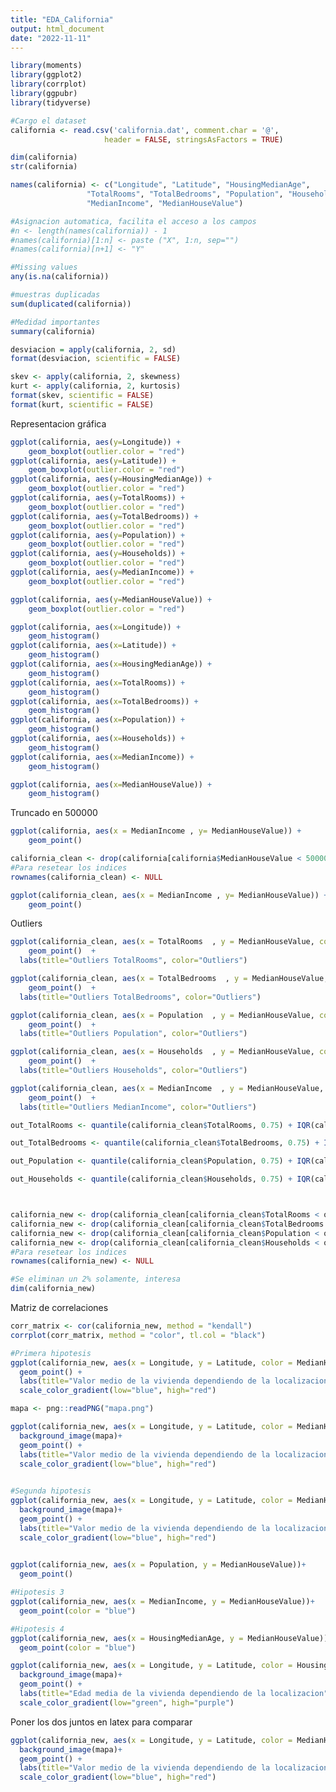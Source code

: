```yaml
---
title: "EDA_California"
output: html_document
date: "2022-11-11"
---
```


```r
library(moments)
library(ggplot2)
library(corrplot)
library(ggpubr)
library(tidyverse)
```


```r
#Cargo el dataset
california <- read.csv('california.dat', comment.char = '@', 
                     header = FALSE, stringsAsFactors = TRUE)

dim(california)
str(california)
```

```r
names(california) <- c("Longitude", "Latitude", "HousingMedianAge",
                 "TotalRooms", "TotalBedrooms", "Population", "Households",
                 "MedianIncome", "MedianHouseValue")

#Asignacion automatica, facilita el acceso a los campos
#n <- length(names(california)) - 1
#names(california)[1:n] <- paste ("X", 1:n, sep="")
#names(california)[n+1] <- "Y"
```


```r
#Missing values
any(is.na(california))

#muestras duplicadas
sum(duplicated(california))
```








```r
#Medidad importantes
summary(california)
```

```r
desviacion = apply(california, 2, sd)
format(desviacion, scientific = FALSE)
```

```r
skev <- apply(california, 2, skewness)
kurt <- apply(california, 2, kurtosis)
format(skev, scientific = FALSE)
format(kurt, scientific = FALSE)
```







Representacion gráfica
```r
ggplot(california, aes(y=Longitude)) +
    geom_boxplot(outlier.color = "red")
ggplot(california, aes(y=Latitude)) +
    geom_boxplot(outlier.color = "red")
ggplot(california, aes(y=HousingMedianAge)) +
    geom_boxplot(outlier.color = "red")
ggplot(california, aes(y=TotalRooms)) +
    geom_boxplot(outlier.color = "red")
ggplot(california, aes(y=TotalBedrooms)) +
    geom_boxplot(outlier.color = "red")
ggplot(california, aes(y=Population)) +
    geom_boxplot(outlier.color = "red")
ggplot(california, aes(y=Households)) +
    geom_boxplot(outlier.color = "red")
ggplot(california, aes(y=MedianIncome)) +
    geom_boxplot(outlier.color = "red")

ggplot(california, aes(y=MedianHouseValue)) +
    geom_boxplot(outlier.color = "red")
```

```r
ggplot(california, aes(x=Longitude)) +
    geom_histogram()
ggplot(california, aes(x=Latitude)) +
    geom_histogram()
ggplot(california, aes(x=HousingMedianAge)) +
    geom_histogram()
ggplot(california, aes(x=TotalRooms)) +
    geom_histogram()
ggplot(california, aes(x=TotalBedrooms)) +
    geom_histogram()
ggplot(california, aes(x=Population)) +
    geom_histogram()
ggplot(california, aes(x=Households)) +
    geom_histogram()
ggplot(california, aes(x=MedianIncome)) +
    geom_histogram()

ggplot(california, aes(x=MedianHouseValue)) +
    geom_histogram()
```











Truncado en 500000
```r

ggplot(california, aes(x = MedianIncome , y= MedianHouseValue)) +
    geom_point()

california_clean <- drop(california[california$MedianHouseValue < 500000, ])
#Para resetear los indices
rownames(california_clean) <- NULL

ggplot(california_clean, aes(x = MedianIncome , y= MedianHouseValue)) +
    geom_point()

```

Outliers
```r
ggplot(california_clean, aes(x = TotalRooms  , y = MedianHouseValue, color = TotalRooms > (quantile(TotalRooms, 0.75) + IQR(TotalRooms)*1.5) )) +
    geom_point()  +
  labs(title="Outliers TotalRooms", color="Outliers")

ggplot(california_clean, aes(x = TotalBedrooms  , y = MedianHouseValue, color = TotalBedrooms > (quantile(TotalBedrooms, 0.75) + IQR(TotalBedrooms)*1.5) )) +
    geom_point()  +
  labs(title="Outliers TotalBedrooms", color="Outliers")

ggplot(california_clean, aes(x = Population  , y = MedianHouseValue, color = Population > (quantile(Population, 0.75) + IQR(Population)*1.5) )) +
    geom_point()  +
  labs(title="Outliers Population", color="Outliers")

ggplot(california_clean, aes(x = Households  , y = MedianHouseValue, color = Households > (quantile(Households, 0.75) + IQR(Households)*1.5) )) +
    geom_point()  +
  labs(title="Outliers Households", color="Outliers")

ggplot(california_clean, aes(x = MedianIncome  , y = MedianHouseValue, color = MedianIncome > (quantile(MedianIncome, 0.75) + IQR(MedianIncome)*1.5) )) +
    geom_point()  +
  labs(title="Outliers MedianIncome", color="Outliers")

```
```r
out_TotalRooms <- quantile(california_clean$TotalRooms, 0.75) + IQR(california_clean$TotalRooms)*1.5

out_TotalBedrooms <- quantile(california_clean$TotalBedrooms, 0.75) + IQR(california_clean$TotalBedrooms)*1.5

out_Population <- quantile(california_clean$Population, 0.75) + IQR(california_clean$Population)*1.5

out_Households <- quantile(california_clean$Households, 0.75) + IQR(california_clean$Households)*1.5



california_new <- drop(california_clean[california_clean$TotalRooms < out_TotalRooms ,])
california_new <- drop(california_clean[california_clean$TotalBedrooms < out_TotalBedrooms ,])
california_new <- drop(california_clean[california_clean$Population < out_Population ,])
california_new <- drop(california_clean[california_clean$Households < out_Households ,])
#Para resetear los indices
rownames(california_new) <- NULL

#Se eliminan un 2% solamente, interesa
dim(california_new)
```





Matriz de correlaciones
```r
corr_matrix <- cor(california_new, method = "kendall")
corrplot(corr_matrix, method = "color", tl.col = "black")
```




```r
#Primera hipotesis
ggplot(california_new, aes(x = Longitude, y = Latitude, color = MedianHouseValue, hue = MedianHouseValue))+
  geom_point() +
  labs(title="Valor medio de la vivienda dependiendo de la localizacion", color="MedianHouseValue") +
  scale_color_gradient(low="blue", high="red")
```


```r
mapa <- png::readPNG("mapa.png")

ggplot(california_new, aes(x = Longitude, y = Latitude, color = MedianHouseValue, hue = MedianHouseValue))+
  background_image(mapa)+
  geom_point() +
  labs(title="Valor medio de la vivienda dependiendo de la localizacion", color="MedianHouseValue") +
  scale_color_gradient(low="blue", high="red")
  
```


```r
#Segunda hipotesis
ggplot(california_new, aes(x = Longitude, y = Latitude, color = MedianHouseValue, size = Population))+
  background_image(mapa)+
  geom_point() +
  labs(title="Valor medio de la vivienda dependiendo de la localizacion", color="MedianHouseValue") +
  scale_color_gradient(low="blue", high="red")
  
```
```r
ggplot(california_new, aes(x = Population, y = MedianHouseValue))+
  geom_point() 
```



```r
#Hipotesis 3
ggplot(california_new, aes(x = MedianIncome, y = MedianHouseValue))+
  geom_point(color = "blue") 
```


```r
#Hipotesis 4
ggplot(california_new, aes(x = HousingMedianAge, y = MedianHouseValue))+
  geom_point(color = "blue") 

ggplot(california_new, aes(x = Longitude, y = Latitude, color = HousingMedianAge))+
  background_image(mapa)+
  geom_point() +
  labs(title="Edad media de la vivienda dependiendo de la localizacion", color="HousingMedianAge") +
  scale_color_gradient(low="green", high="purple")
```
Poner los dos juntos en latex para comparar 
```r
ggplot(california_new, aes(x = Longitude, y = Latitude, color = MedianHouseValue, hue = MedianHouseValue))+
  background_image(mapa)+
  geom_point() +
  labs(title="Valor medio de la vivienda dependiendo de la localizacion", color="MedianHouseValue") +
  scale_color_gradient(low="blue", high="red")
```

